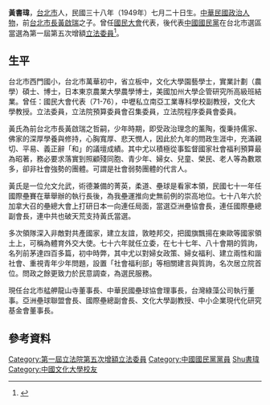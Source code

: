 {{Infobox_officeholder
| name = 黃書瑋
| image name =
| width = 
| now = 中華民國政治人士 
| period = 
| Sex = 男 
| Native place = 台北市
| date of birth = 
| party = {{Kmt|19px}}
| place of birth = 
| educate = 
*中國文化大學農學博士
*日本東京農業大學進化生物研究所農學博士
*美國加州大學企管研究所高級班結業
| past = 
*第一屆增額國民大會代表(1980年-1987年)
*第一屆第五次增額立法委員(1987年-1990年)
*黃啟瑞先生獎學金基金會常務董事兼執行長
*中華民國壘球協會前理事長、國際壘總(ISF)副會長24年、亞洲壘球聯盟會長2任。
*中華民國露營協會前理事長
*中華民國賽鴿協會常務理事、亞洲鴿協聯盟秘書長、副會長。
*中華民國科際整合研究會理事兼副秘書長、秘書長、理事長
*台灣綠藻公司駐會執行董事
*台北市忠孝[[扶輪社|扶輪社]]第二屆社長
*台北市國際傑人會創會會長、世界傑人總會第二屆總會長
*台北市法華寺董事長
*台北市艋舺龍山寺董事長
*中華佛教居士會名譽理事長
*台北市天后宮管理委員會副主任委員
*格瑞那達駐華名譽領事(1992.2.27~2001年)<br><span style="color: blue;"></span>
}}
'''黃書瑋'''，[[台北市|台北市]]人，民國三十八年（1949年）七月二十日生。[[中華民國|中華民國]][[政治人物|政治人物]]，前[[台北市長|台北市長]][[黃啟瑞|黃啟瑞]]之子。曾任[[國民大會|國民大會]]代表，後代表[[中國國民黨|中國國民黨]]在台北市選區當選為第一屆第五次增額[[立法委員|立法委員]]<ref>{{Cite web |url=http://npl.ly.gov.tw/do/www/commissionerInfo?id=377&expireBack=01&expire=01&act=exp&keyword=&orderBy=name&nameOrder=true&eleDisOrder=false |title=立法院國會圖書館 第１屆立法委員個人資料 黃書瑋 |access-date=2008-07-30 |archive-date=2016-03-04 |archive-url=https://web.archive.org/web/20160304085453/http://npl.ly.gov.tw/do/www/commissionerInfo?id=377&expireBack=01&expire=01&act=exp&keyword=&orderBy=name&nameOrder=true&eleDisOrder=false |dead-url=no }}</ref>。

==生平==
台北市西門國小，台北市萬華初中，省立板中，文化大學園藝學士，實業計劃（農學）碩士、博士，日本東京農業大學農學博士，美國加州大學企管研究所高級班結業。曾任：國民大會代表（71-76），中壢私立南亞工業專科學校副教授，文化大學教授。立法委員，立法院預算委員會召集委員，立法院程序委員會委員。

黃氏為前台北市長黃啟瑞之哲嗣，少年時期，即受政治理念的薰陶，復秉持儒家、佛家的深厚學養與修持，心胸寬厚、悲天憫人，因此於九年的問政生涯中，充滿親切、平易、義正辭「和」的議壇成績。其中尤以積極從事監督國家社會福利預算最為昭著，務必要求落實到照顧殘同胞、青少年、婦女、兒童、榮民、老人等為數眾多，卻非社會強勢的團體。可謂是社會弱勢團體的代言人。

黃氏是一位允文允武，術德兼備的菁英，柔道、壘球是看家本領，民國七十一年任國際壘賽在華舉辦的執行長後，為我壘運推向史無前例的崇高地位。七十八年六於加拿大召的壘總大會上打研日本一向連任局面，當選亞洲壘協會長，連任國際壘總副會長，連中共也破天荒支持黃氏當選。

多次領隊深入非敵對共產國家，建立友誼，敦睦邦交，把國旗飄揚在東歐等國家領土上，可稱為體育外交大使。七十六年就任立委，在七十七年、八十會期的質詢，名列前茅達四百多篇，初中時弊，其中尤以對婦女政策、婦女福利、建立兩性和諧社會、重視青年少年問題，設置「社會福利部」等相關建言與質詢，名次居立院首位。問政之餘更致力於民意調查，為選民服務。

現任台北市艋舺龍山寺董事長、中華民國壘球協會理事長，台灣綠藻公司執行董事。亞洲壘球聯盟會長、國際壘總副會長、文化大學副教授、中小企業現代化研究基金會董事長。

==參考資料==
<div class="references-small">
<references />
</div>

{{DEFAULTSORT:Huang黃書瑋}}
[[Category:第一屆立法院第五次增額立法委員|Category:第一屆立法院第五次增額立法委員]]
[[Category:中國國民黨黨員|Category:中國國民黨黨員]]
[[Category:黃姓|Shu書瑋]]
[[Category:中國文化大學校友|Category:中國文化大學校友]]